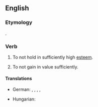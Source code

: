 ==English==

===Etymology===
{{prefix|en|under|appreciate}}.

===Verb===
{{en-verb|underappreciat}}
# {{lb|en|transitive}} To not hold in sufficiently high [[esteem]].
# {{lb|en|intransitive}} To not gain in value sufficiently.

====Translations====
{{trans-top|to not hold in sufficiently high esteem}}
* German: {{t|de|[[nicht]] [[angemessen]] [[würdigen]]}}, {{t|de|[[nicht]] [[genügend]] [[schätzen]]}}, {{t|de|[[unzureichend]] [[wertschätzen]]}}, {{t|de|[[unzureichend]] [[anerkennen]]}}, {{t+|de|unterschätzen}}
{{trans-mid}}
* Hungarian: {{t|hu|alulértékelni}}
{{trans-bottom}}
{{trans-top|to not hold gain in value sufficiently}}
{{trans-mid}}
{{trans-bottom}}
